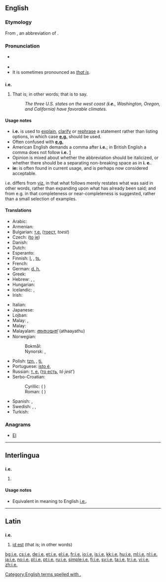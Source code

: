 {{also|Appendix:Variations of "ie"}}
==English==

===Etymology===
From {{etyl|la}} {{term|i.e.|lang=la}}, an abbreviation of {{term|lang=la|id est||that is}}.

===Pronunciation===
* {{a|RP|US}} {{IPA|/ˌaɪˈiː/}}
* {{audio|en-us-i.e..ogg|Audio (US)}}
* It is sometimes pronounced as ''[[that is]]''.

==={{abbreviation}}===
'''i.e.'''

# {{context|[[initialism]]}} That is; in other words; that is to say.
#: ''The three U.S. states on the west coast ('''i.e.''', Washington, Oregon, and California) have favorable climates.''

====Usage notes====
* '''i.e.''' is used to [[explain]], [[clarify]] or [[rephrase]] a statement rather than listing options, in which case '''[[e.g.]]''' should be used.
* Often confused with '''[[e.g.]]'''
* American English demands a comma after '''i.e.'''; in British English a comma does not follow '''i.e.''' [http://dictionary.reference.com/help/faq/language/g58.html]
* Opinion is mixed about whether the abbreviation should be italicized, or whether there should be a separating non-breaking space as in '''i.&nbsp;e.'''.
* '''ie:''' is often found in current usage, and is perhaps now considered acceptable.
i.e. differs from [[viz.]] in that what follows merely restates what was said in other words, rather than expanding upon what has already been said; and from e.g. in that completeness or near-completeness is suggested, rather than a small selection of examples.

====Translations====
{{trans-top|that is}}
* Arabic: {{Arab|[[يعني]]}} {{IPAchar|(yáʕni)}}
* Armenian: {{t-|hy|այսինքն|tr=aysink’n}}
* Bulgarian: [[т.е.]] ([[тоест]], ''toest'')
* Czech: {{t+|cs|tj.}} ([[to]] [[je]])
* Danish: {{t+|da|dvs.}} {{qualifier|{{t-|da|det vil sige}}}}
* Dutch: {{t+|nl|d.w.z.}} {{qualifier|[[dat]] [[wil]] [[zeggen]]}}
* Esperanto: {{t-|eo|t.e.}}
* Finnish: [[l.]] {{qualifier|[[eli]]}}, [[ts.]] {{qualifier|[[toisin sanoen]]}}
* French: {{t+|fr|c.-à-d.}}
* German: [[d. h.]] {{qualifier|[[das heißt]]}}
* Greek: {{t+|el|δηλαδή|tr=diladí|sc=Grek}}
* Hebrew: {{t-|he|דהיינו|tr=deháinu}}, {{t-|he|כלומר|tr=klomár}}, {{t-|he|זאת אומרת|tr=zót oméret}}
* Hungarian: {{t+|hu|azaz}}
* Icelandic: {{t+|is|þ.e.}} {{qualifier|{{t+|is|það}} {{t+|is|er}}}}, {{t+|is|þ.e.a.s.}} {{qualifier|{{t+|is|það}} {{t+|is|er}} {{t+|is|að}} {{t+|is|segja}}}}
* Irish: {{t-|ga|.i.}} {{qualifier|{{t-|ga|eadhon}}}}
{{trans-mid}}
* Italian: {{t+|it|cioè}}
* Japanese: {{t-|ja|すなわち|tr=sunawachi|sc=Jpan}}
* Lojban: {{t-|jbo|va'i}}
* Malay: {{t|ms|iaitu}}, {{t|ms|iaitu}}
* Malay: {{t|ms|yakni}}
* Malayalam: [[അതായത്]] (athaayathu)
* Norwegian:
*: Bokmål: {{t+|nb|dvs.}}
*: Nynorsk: {{t-|nn|d.e.}}, {{t-|nn|dvs.}}
* Polish: [[tzn.]] {{qualifier|[[to]] [[znaczy]]}}, [[tj.]] {{qualifier|[[to]] [[jest]]}}
* Portuguese: [[isto é]], {{t+|pt|ou seja}}
* Russian: [[т. е.]] ([[то есть]], ''tó jest’'')
* Serbo-Croatian:
*: Cyrillic: {{t-|sh|тј.|sc=Cyrl}} ({{l|sh|то}} {{l|sh|јест}})
*: Roman: {{t-|sh|tj.}} ({{l|sh|to|tȏ}} {{l|sh|jest|jȅst}})
* Spanish: {{t+|es|es decir}}, {{t-|es|a saber}}
* Swedish: {{t+|sv|dvs}}, {{t+|sv|d v s}}, {{t+|sv|d.v.s.}} {{qualifier|{{t+|sv|det}} {{t+|sv|vill}} {{t+|sv|säga}}}}
* Turkish: {{t+|tr|yani}}
{{trans-bottom}}

===Anagrams===
* [[EI#English|EI]]

[[Category:English terms spelled with .]]
----

==Interlingua==

==={{abbreviation|Interlingua}}===
'''i.e.'''

# {{abbreviation of|isto es|lang=ia}}

====Usage notes====
* Equivalent in meaning to English [[#English|i.e.]].

----

==Latin==

==={{abbreviation|Latin}}===
'''i.e.'''

# [[id est]] (that is; in other words)

[[bg:i.e.]]
[[cs:i.e.]]
[[de:i.e.]]
[[et:i.e.]]
[[el:i.e.]]
[[fr:i.e.]]
[[io:i.e.]]
[[is:i.e.]]
[[kk:i.e.]]
[[hu:i.e.]]
[[ml:i.e.]]
[[nl:i.e.]]
[[ja:i.e.]]
[[no:i.e.]]
[[pl:i.e.]]
[[pt:i.e.]]
[[ru:i.e.]]
[[simple:i.e.]]
[[fi:i.e.]]
[[sv:i.e.]]
[[ta:i.e.]]
[[tr:i.e.]]
[[vi:i.e.]]
[[zh:i.e.]]